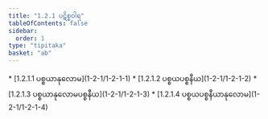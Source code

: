 ```yaml
---
title: "1.2.1 ပဋိစ္စဝါရ"
tableOfContents: false
sidebar:
  order: 1
type: "tipitaka"
basket: "ab"
---
```



<DynamicBreadcrumb />



<TableOfContents>
* [1.2.1.1 ပစ္စယာနုလောမ](1-2-1/1-2-1-1)
* [1.2.1.2 ပစ္စယပစ္စနီယ](1-2-1/1-2-1-2)
* [1.2.1.3 ပစ္စယာနုလောမပစ္စနီယ](1-2-1/1-2-1-3)
* [1.2.1.4 ပစ္စယပစ္စနီယာနုလောမ](1-2-1/1-2-1-4)
</TableOfContents>